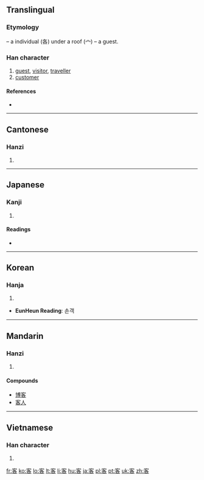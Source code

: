 ==Translingual==
===Etymology===
{{Han compound|宀|t1=roof|各|t2=individual|ls=ic}} – a individual (各) under a roof (宀) – a guest.

===Han character===
{{Han char|rn=40|rad=宀|as=06|sn=9|four=3060<sub>4</sub>|canj=十竹水口 (JHER)|ids=⿱[[宀]][[各]]}}

# [[guest]], [[visitor]], [[traveller]]
# [[customer]]

====References====
* {{Han ref|kx=0284.120|dkj=07128|dj=0561.160|hdz=20927.130|uh=5BA2|ud=23458|bh=ABC8|bd=43976}}

----

==Cantonese==

===Hanzi===
{{yue-hanzi|jyut=|y=[[haak3]]}}

# {{defn|Cantonese|sort=宀06}}

----

==Japanese==

===Kanji===
{{ja-kanji|grade=3|rs=宀06}}

# {{defn|Japanese|sort=宀06}}

====Readings====
* {{ja-readings|on=[[きゃく]] (kyaku), [[かく]] (kaku)|kun=[[まろうど]] (maroudo)}}

----

==Korean==

===Hanja===
{{ko-hanja|hangeul=객|rv=gaek|mr=kaek}}

# {{defn|Korean|sort=宀06}}

* '''EunHeun Reading''': 손객

----

==Mandarin==

===Hanzi===
{{cmn-hanzi|pin=[[kè]] ([[ke4]])|wg=[[k'o]]<sup>4</sup>}}

# {{defn|Mandarin|sort=宀06}}

====Compounds====
* [[博客]]
* [[客人]]

----

==Vietnamese==

===Han character===
{{vi-hantu|[[khách]]|rs=宀06}}

# {{defn|Vietnamese|sort=宀06}}

[[fr:客]]
[[ko:客]]
[[lo:客]]
[[lt:客]]
[[li:客]]
[[hu:客]]
[[ja:客]]
[[pl:客]]
[[pt:客]]
[[uk:客]]
[[zh:客]]